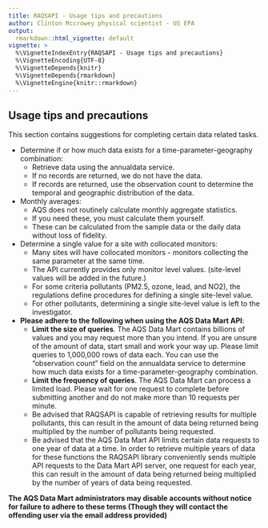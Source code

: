---
title: RAQSAPI - Usage tips and precautions
author: Clinton Mccrowey physical scientist - US EPA
output:
  rmarkdown::html_vignette: default
vignette: >
  %\VignetteIndexEntry{RAQSAPI - Usage tips and precautions}
  %\VignetteEncoding{UTF-8}
  %\VignetteDepends{knitr}
  %\VignetteDepends{rmarkdown}
  %\VignetteEngine{knitr::rmarkdown}
---

## Usage tips and precautions
This section contains suggestions for completing certain data related tasks.

* Determine if or how much data exists for a time-parameter-geography
    combination:
    + Retrieve data using the annualdata service.
    + If no records are returned, we do not have the data.
    + If records are returned, use the observation count to determine the
          temporal and geographic distribution of the data.
* Monthly averages:
    + AQS does not routinely calculate monthly aggregate statistics.
    + If you need these, you must calculate them yourself.
    + These can be calculated from the sample data or the daily data without
        loss of fidelity.
* Determine a single value for a site with collocated monitors:
    + Many sites will have collocated monitors - monitors collecting the same
        parameter at the same time.
    + The API currently provides only monitor level values. (site-level values
        will be added in the future.)
    + For some criteria pollutants (PM2.5, ozone, lead, and NO2), the
        regulations define procedures for defining a single site-level value.
    + For other pollutants, determining a single site-level value is left to
        the investigator.     
        
* __Please adhere to the following when using the AQS Data Mart API__:
  + __Limit the size of queries__. The AQS Data Mart contains billions of values
    and you may request more than you intend. If you are unsure of the
    amount of data, start small and work your way up. Please limit
    queries to 1,000,000 rows of data each. You can use the
    "observation count" field on the annualdata service to determine how
    much data exists for a time-parameter-geography combination.  
  + __Limit the frequency of queries__. The AQS Data Mart can process a limited
    load. Please wait for one request to complete before submitting another
    and do not make more than 10 requests per minute.
  + Be advised that RAQSAPI is capable of retrieving results for multiple
    pollutants, this can result in the amount of data being returned being
    multiplied by the number of pollutants being requested.
  + Be advised that the AQS Data Mart API limits certain data requests to one
    year of data at a time. In order to retrieve multiple years of data for
    these functions the RAQSAPI library conveniently sends multiple API requests
    to the Data Mart API server, one request for each year, this can result in
    the amount of data being returned being multiplied by the number of years
    of data being requested.

__The AQS Data Mart administrators may disable accounts without notice for
failure to adhere to these terms (Though they will contact the offending
user via the email address provided)__
